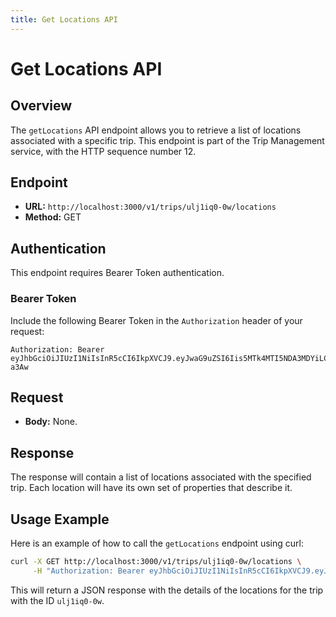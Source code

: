 ```yaml
---
title: Get Locations API
---
```


# Get Locations API

## Overview

The `getLocations` API endpoint allows you to retrieve a list of locations associated with a specific trip. This endpoint is part of the Trip Management service, with the HTTP sequence number 12.

## Endpoint

- **URL:** `http://localhost:3000/v1/trips/ulj1iq0-0w/locations`
- **Method:** GET

## Authentication

This endpoint requires Bearer Token authentication.

### Bearer Token

Include the following Bearer Token in the `Authorization` header of your request:

```
Authorization: Bearer eyJhbGciOiJIUzI1NiIsInR5cCI6IkpXVCJ9.eyJwaG9uZSI6Iis5MTk4MTI5NDA3MDYiLCJ1aWQiOiI1Z2VhcGdhcHhzIn0.yNyKfoOQouzSNDwp_5rJ9CAEMVJo5uqueJHNpG-a3Aw
```

## Request

- **Body:** None.

## Response

The response will contain a list of locations associated with the specified trip. Each location will have its own set of properties that describe it.

## Usage Example

Here is an example of how to call the `getLocations` endpoint using curl:

```bash
curl -X GET http://localhost:3000/v1/trips/ulj1iq0-0w/locations \
     -H "Authorization: Bearer eyJhbGciOiJIUzI1NiIsInR5cCI6IkpXVCJ9.eyJwaG9uZSI6Iis5MTk4MTI5NDA3MDYiLCJ1aWQiOiI1Z2VhcGdhcHhzIn0.yNyKfoOQouzSNDwp_5rJ9CAEMVJo5uqueJHNpG-a3Aw"
```

This will return a JSON response with the details of the locations for the trip with the ID `ulj1iq0-0w`.